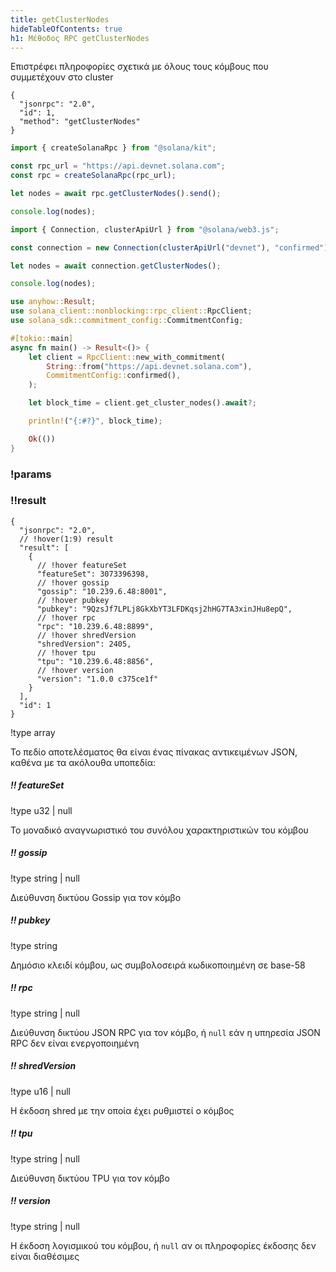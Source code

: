```yaml
---
title: getClusterNodes
hideTableOfContents: true
h1: Μέθοδος RPC getClusterNodes
---
```


Επιστρέφει πληροφορίες σχετικά με όλους τους κόμβους που συμμετέχουν στο cluster

<APIMethod>

```jsonc !!request curl
{
  "jsonrpc": "2.0",
  "id": 1,
  "method": "getClusterNodes"
}
```

```ts !!request title="Kit"
import { createSolanaRpc } from "@solana/kit";

const rpc_url = "https://api.devnet.solana.com";
const rpc = createSolanaRpc(rpc_url);

let nodes = await rpc.getClusterNodes().send();

console.log(nodes);
```

```ts !!request title="web3.js"
import { Connection, clusterApiUrl } from "@solana/web3.js";

const connection = new Connection(clusterApiUrl("devnet"), "confirmed");

let nodes = await connection.getClusterNodes();

console.log(nodes);
```

```rs !!request title="Rust"
use anyhow::Result;
use solana_client::nonblocking::rpc_client::RpcClient;
use solana_sdk::commitment_config::CommitmentConfig;

#[tokio::main]
async fn main() -> Result<()> {
    let client = RpcClient::new_with_commitment(
        String::from("https://api.devnet.solana.com"),
        CommitmentConfig::confirmed(),
    );

    let block_time = client.get_cluster_nodes().await?;

    println!("{:#?}", block_time);

    Ok(())
}
```

### !params

### !!result

```jsonc !response
{
  "jsonrpc": "2.0",
  // !hover(1:9) result
  "result": [
    {
      // !hover featureSet
      "featureSet": 3073396398,
      // !hover gossip
      "gossip": "10.239.6.48:8001",
      // !hover pubkey
      "pubkey": "9QzsJf7LPLj8GkXbYT3LFDKqsj2hHG7TA3xinJHu8epQ",
      // !hover rpc
      "rpc": "10.239.6.48:8899",
      // !hover shredVersion
      "shredVersion": 2405,
      // !hover tpu
      "tpu": "10.239.6.48:8856",
      // !hover version
      "version": "1.0.0 c375ce1f"
    }
  ],
  "id": 1
}
```

!type array

Το πεδίο αποτελέσματος θα είναι ένας πίνακας αντικειμένων JSON, καθένα με τα
ακόλουθα υποπεδία:

##### !! featureSet

!type u32 | null

Το μοναδικό αναγνωριστικό του συνόλου χαρακτηριστικών του κόμβου

##### !! gossip

!type string | null

Διεύθυνση δικτύου Gossip για τον κόμβο

##### !! pubkey

!type string

Δημόσιο κλειδί κόμβου, ως συμβολοσειρά κωδικοποιημένη σε base-58

##### !! rpc

!type string | null

Διεύθυνση δικτύου JSON RPC για τον κόμβο, ή `null` εάν η υπηρεσία JSON RPC δεν
είναι ενεργοποιημένη

##### !! shredVersion

!type u16 | null

Η έκδοση shred με την οποία έχει ρυθμιστεί ο κόμβος

##### !! tpu

!type string | null

Διεύθυνση δικτύου TPU για τον κόμβο

##### !! version

!type string | null

Η έκδοση λογισμικού του κόμβου, ή `null` αν οι πληροφορίες έκδοσης δεν είναι
διαθέσιμες

</APIMethod>
